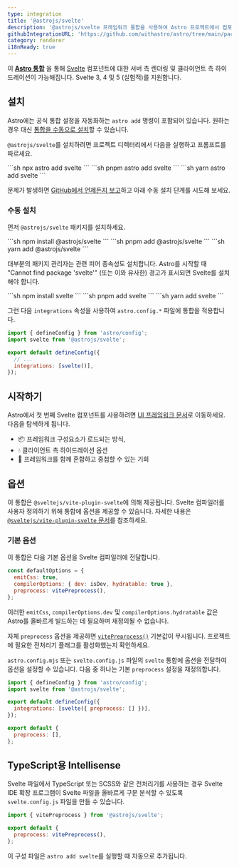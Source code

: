 ```yaml
---
type: integration
title: '@astrojs/svelte'
description: '@astrojs/svelte 프레임워크 통합을 사용하여 Astro 프로젝트에서 컴포넌트 지원을 확장하는 방법을 알아보세요.'
githubIntegrationURL: 'https://github.com/withastro/astro/tree/main/packages/integrations/svelte/'
category: renderer
i18nReady: true
---
```


이 **[Astro 통합][astro-integration]** 을 통해 [Svelte](https://svelte.dev/) 컴포넌트에 대한 서버 측 렌더링 및 클라이언트 측 하이드레이션이 가능해집니다. Svelte 3, 4 및 5 (실험적)를 지원합니다.

## 설치

Astro에는 공식 통합 설정을 자동화하는 `astro add` 명령이 포함되어 있습니다. 원하는 경우 대신 [통합을 수동으로 설치](#수동-설치)할 수 있습니다.

`@astrojs/svelte`를 설치하려면 프로젝트 디렉터리에서 다음을 실행하고 프롬프트를 따르세요.

<PackageManagerTabs>
  <Fragment slot="npm">
  ```sh
  npx astro add svelte
  ```
  </Fragment>
  <Fragment slot="pnpm">
  ```sh
  pnpm astro add svelte
  ```
  </Fragment>
  <Fragment slot="yarn">
  ```sh
  yarn astro add svelte
  ```
  </Fragment>
</PackageManagerTabs>

문제가 발생하면 [GitHub에서 언제든지 보고](https://github.com/withastro/astro/issues)하고 아래 수동 설치 단계를 시도해 보세요.

### 수동 설치

먼저 `@astrojs/svelte` 패키지를 설치하세요.

<PackageManagerTabs>
  <Fragment slot="npm">
  ```sh
  npm install @astrojs/svelte
  ```
  </Fragment>
  <Fragment slot="pnpm">
  ```sh
  pnpm add @astrojs/svelte
  ```
  </Fragment>
  <Fragment slot="yarn">
  ```sh
  yarn add @astrojs/svelte
  ```
  </Fragment>
</PackageManagerTabs>

대부분의 패키지 관리자는 관련 피어 종속성도 설치합니다. Astro를 시작할 때 "Cannot find package 'svelte'" (또는 이와 유사한) 경고가 표시되면 Svelte를 설치해야 합니다.

<PackageManagerTabs>
  <Fragment slot="npm">
  ```sh
  npm install svelte
  ```
  </Fragment>
  <Fragment slot="pnpm">
  ```sh
  pnpm add svelte
  ```
  </Fragment>
  <Fragment slot="yarn">
  ```sh
  yarn add svelte
  ```
  </Fragment>
</PackageManagerTabs>

그런 다음 `integrations` 속성을 사용하여 `astro.config.*` 파일에 통합을 적용합니다.

```js title="astro.config.mjs" ins={2} ins="svelte()"
import { defineConfig } from 'astro/config';
import svelte from '@astrojs/svelte';

export default defineConfig({
  // ...
  integrations: [svelte()],
});
```

## 시작하기

Astro에서 첫 번째 Svelte 컴포넌트를 사용하려면 [UI 프레임워크 문서][astro-ui-frameworks]로 이동하세요. 다음을 탐색하게 됩니다.

* 📦 프레임워크 구성요소가 로드되는 방식,
* 💧 클라이언트 측 하이드레이션 옵션
* 🤝 프레임워크를 함께 혼합하고 중첩할 수 있는 기회

## 옵션

이 통합은 `@sveltejs/vite-plugin-svelte`에 의해 제공됩니다. Svelte 컴파일러를 사용자 정의하기 위해 통합에 옵션을 제공할 수 있습니다. 자세한 내용은 [`@sveltejs/vite-plugin-svelte` 문서](https://github.com/sveltejs/vite-plugin-svelte/blob/HEAD/docs/config.md)를 참조하세요.

### 기본 옵션

이 통합은 다음 기본 옵션을 Svelte 컴파일러에 전달합니다.

```js
const defaultOptions = {
  emitCss: true,
  compilerOptions: { dev: isDev, hydratable: true },
  preprocess: vitePreprocess(),
};
```

이러한 `emitCss`, `compilerOptions.dev` 및 `compilerOptions.hydratable` 값은 Astro를 올바르게 빌드하는 데 필요하며 재정의될 수 없습니다.

자체 `preprocess` 옵션을 제공하면 [`vitePreprocess()`](https://github.com/sveltejs/vite-plugin-svelte/blob/HEAD/docs/preprocess.md) 기본값이 무시됩니다. 프로젝트에 필요한 전처리기 플래그를 활성화했는지 확인하세요.

`astro.config.mjs` 또는 `svelte.config.js` 파일의 `svelte` 통합에 옵션을 전달하여 옵션을 설정할 수 있습니다. 다음 중 하나는 기본 `preprocess` 설정을 재정의합니다.

```js title="astro.config.mjs" "preprocess: []"
import { defineConfig } from 'astro/config';
import svelte from '@astrojs/svelte';

export default defineConfig({
  integrations: [svelte({ preprocess: [] })],
});
```

```js title="svelte.config.js"
export default {
  preprocess: [],
};
```

## TypeScript용 Intellisense

<Since v="2.0.0" pkg="@astrojs/svelte" />

Svelte 파일에서 TypeScript 또는 SCSS와 같은 전처리기를 사용하는 경우 Svelte IDE 확장 프로그램이 Svelte 파일을 올바르게 구문 분석할 수 있도록 `svelte.config.js` 파일을 만들 수 있습니다.

```js title="svelte.config.js"
import { vitePreprocess } from '@astrojs/svelte';

export default {
  preprocess: vitePreprocess(),
};
```

이 구성 파일은 `astro add svelte`를 실행할 때 자동으로 추가됩니다.

[astro-integration]: /ko/guides/integrations-guide/

[astro-ui-frameworks]: /ko/core-concepts/framework-components/#프레임워크-컴포넌트-사용하기
